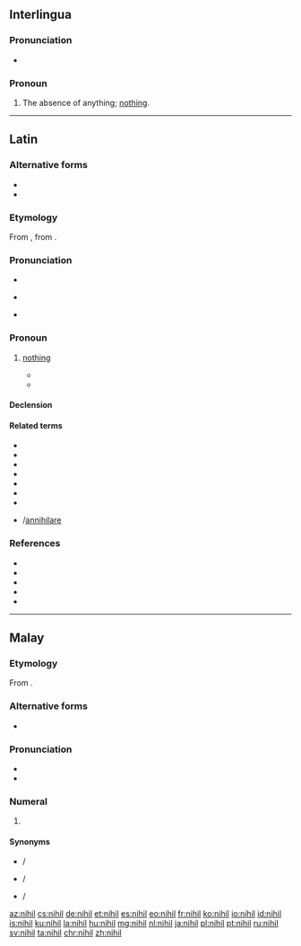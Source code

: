 ==Interlingua==

===Pronunciation===
* {{IPA|/ˈnihil/|lang=ia}}

===Pronoun===
{{head|ia|pronoun}}

# {{lb|ia|indefinite}} The absence of anything; [[nothing]].

----

==Latin==

===Alternative forms===
* {{alter|la|nīl}}
* {{alter|la|nichil||Medieval}}

===Etymology===
From {{m|la|nihilum}}, from {{prefix|ne|t1=not|hilum|t2=a [[trifle]], a [[bagatelle]]|lang=la}}.

===Pronunciation===
* {{la-IPA}}
* {{a|Ecclesiastical}} {{IPA|/ˈni.kil/|lang=la}}
* {{audio|la-cls-nihil.ogg|Audio (Classical)|lang=la}}

===Pronoun===
{{la-noun|nihil||n|indecl=1}}

# {{l|la|indefinite}} [[nothing]]
#* {{Q|la|Terence|Heauton Timorumenos|1|77|quote=Homo sum, humani '''nihil''' a me alienum puto.|trans=I am a man, I consider '''nothing''' that is human alien to me.}}
#* {{Q|la|Cicero|Catiline|Oratio in Catilinam Prima in Senatu Habita|8|quote='''Nihil''' agis, '''nihil''' moliris, '''nihil''' cogitas quod non ego non modo audiam sed etiam videam planeque sentiam.|trans=You do '''nothing''', you plan '''nothing''', you think of '''nothing''' which I not only do not hear, but which I do not see and know every particular of.}}
#: {{ux|la|inline=1|'''Nihil'''ne in mentem?|t=Does '''nothing''' come to mind?}}
#: {{ux|la|inline=1|'''Nihil''' est.|t=It's '''nothing'''.}}

====Declension====
{{la-decl-indecl|nihil}}

====Related terms====
* {{l|la|nihil album}}
* {{l|la|nihil debet}}
* {{l|la|nihil dicit}}
* {{l|la|nil}}
* {{l|la|nichil}}
* {{l|la|nilum}}
* {{l|la|nihilum}}
* {{l|la|adnihilare}}/[[annihilare]]

===References===
* {{R:L&S}}
* {{R:Elementary Lewis}}
* {{R:du Cange}}
* {{R:Gaffiot}}
* {{R:M&A}}

----

==Malay==
{{cardinalbox|ms||0|1||satu}}

===Etymology===
From {{etyl|la|ms}} {{m|la|nihil}}.

===Alternative forms===
* {{l|ms|نيهيل|sc=Arab}}

===Pronunciation===
* {{IPA|/nihel/|lang=ms}}
* {{rhymes|hel|el|lang=ms}}

===Numeral===
{{head|ms|numeral|Jawi spelling|نيهيل}}

# {{lb|ms|cardinal}} {{l|en|zero}}

====Synonyms====
* {{l|ms|kosong}} / {{l|ms|کوسوڠ|sc=Arab}}
* {{l|ms|sifar}} / {{l|ms|صفر|sc=Arab}}
* {{l|ms|nol}} / {{l|ms|نول|sc=Arab}}

[[az:nihil]]
[[cs:nihil]]
[[de:nihil]]
[[et:nihil]]
[[es:nihil]]
[[eo:nihil]]
[[fr:nihil]]
[[ko:nihil]]
[[io:nihil]]
[[id:nihil]]
[[is:nihil]]
[[ku:nihil]]
[[la:nihil]]
[[hu:nihil]]
[[mg:nihil]]
[[nl:nihil]]
[[ja:nihil]]
[[pl:nihil]]
[[pt:nihil]]
[[ru:nihil]]
[[sv:nihil]]
[[ta:nihil]]
[[chr:nihil]]
[[zh:nihil]]